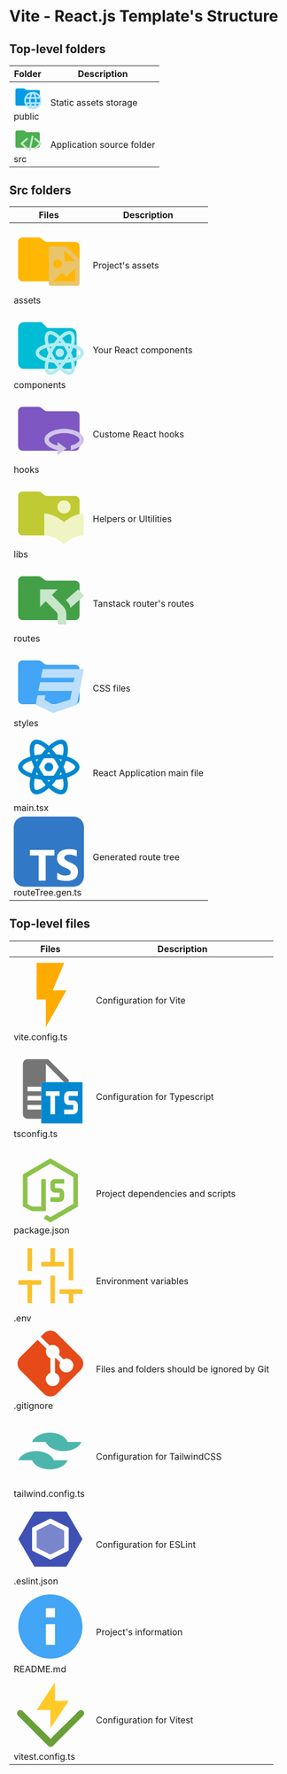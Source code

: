 # Vite - React.js Template's Structure

## Top-level folders

| Folder | Description |
| ---------- | -------------------- |
| <svg xmlns="http://www.w3.org/2000/svg" className="size-5 inline" viewBox="0 0 32 32"><path fill="#039be5" d="m13.844 7.536-1.288-1.072A2 2 0 0 0 11.276 6H4a2 2 0 0 0-2 2v16a2 2 0 0 0 2 2h24a2 2 0 0 0 2-2V10a2 2 0 0 0-2-2H15.124a2 2 0 0 1-1.28-.464Z"/><path fill="#b3e5fc" d="M22 10a10 10 0 1 0 10 10 10 10 0 0 0-10-10Zm6.918 6H25.96a15.749 15.749 0 0 0-1.342-3.54 8.039 8.039 0 0 1 4.3 3.54ZM22 12a14.128 14.128 0 0 1 1.89 4h-3.78A14.128 14.128 0 0 1 22 12Zm-2.618.46A15.749 15.749 0 0 0 18.04 16h-2.958a8.039 8.039 0 0 1 4.3-3.54ZM14.263 22a7.727 7.727 0 0 1 0-4h3.407a15.45 15.45 0 0 0 0 4Zm.82 2h2.957a15.749 15.749 0 0 0 1.342 3.54 8.039 8.039 0 0 1-4.3-3.54ZM22 28a14.128 14.128 0 0 1-1.89-4h3.78A14.128 14.128 0 0 1 22 28Zm2.31-6h-4.62a13.412 13.412 0 0 1 0-4h4.62a13.412 13.412 0 0 1 0 4Zm.308 5.54A15.749 15.749 0 0 0 25.96 24h2.958a8.039 8.039 0 0 1-4.3 3.54ZM29.737 22H26.33a15.45 15.45 0 0 0 0-4h3.407a7.727 7.727 0 0 1 0 4Z"/></svg> public      | Static assets storage          |
| <svg xmlns="http://www.w3.org/2000/svg" className="size-5 inline" viewBox="0 0 32 32"><path fill="#4caf50" d="m13.844 7.536-1.288-1.072A2 2 0 0 0 11.276 6H4a2 2 0 0 0-2 2v16a2 2 0 0 0 2 2h24a2 2 0 0 0 2-2V10a2 2 0 0 0-2-2H15.124a2 2 0 0 1-1.28-.464Z"/><path fill="#c8e6c9" d="M18.435 30a1.075 1.075 0 0 1-.238-.028 1.137 1.137 0 0 1-.828-1.323l3.093-15.744a1.13 1.13 0 0 1 .507-.744 1.057 1.057 0 0 1 .8-.134 1.139 1.139 0 0 1 .828 1.324l-3.1 15.744a1.124 1.124 0 0 1-.505.743 1.055 1.055 0 0 1-.557.162Zm6.2-2h-.077a1.075 1.075 0 0 1-.762-.412 1.164 1.164 0 0 1 .113-1.548l5.32-4.967-5.297-4.623a1.165 1.165 0 0 1-.162-1.544 1.08 1.08 0 0 1 .754-.437 1.058 1.058 0 0 1 .81.258l6.244 5.455a1.156 1.156 0 0 1 .004 1.723l-6.22 5.808a1.069 1.069 0 0 1-.728.289Zm-9.31 0a1.072 1.072 0 0 1-.728-.292l-6.225-5.811a1.159 1.159 0 0 1-.01-1.692l.02-.018 6.246-5.454a1.035 1.035 0 0 1 .8-.26 1.08 1.08 0 0 1 .758.436 1.165 1.165 0 0 1-.16 1.547l-5.293 4.62 5.32 4.964a1.156 1.156 0 0 1 .112 1.548 1.072 1.072 0 0 1-.762.412Z"/></svg> src         | Application source folder        |

## Src folders

| Files | Description |
| ---------- | -------------------- |
| <svg xmlns="http://www.w3.org/2000/svg" className="size-5 inline" viewBox="0 0 32 32"><path fill="#ffb703" d="m13.844 7.536-1.288-1.072A2 2 0 0 0 11.276 6H4a2 2 0 0 0-2 2v16a2 2 0 0 0 2 2h24a2 2 0 0 0 2-2V10a2 2 0 0 0-2-2H15.124a2 2 0 0 1-1.28-.464"/><path fill="#e9c46a" d="M24 10h-7a1 1 0 0 0-1 1v16a1 1 0 0 0 1 1h12a1 1 0 0 0 1-1V16Zm-4 6a2 2 0 1 1-2 2 2.01 2.01 0 0 1 2-2m8 10H18l4-4 2 2 4-4Zm-4.828-9.172V12L28 16.828Z"/></svg> assets| Project's assets|
| <svg xmlns="http://www.w3.org/2000/svg" className="size-5 inline" viewBox="0 0 32 32"><path fill="#00bcd4" d="M12.656 6H4.664A2.656 2.656 0 0 0 2 8.648v16.019a2.68 2.68 0 0 0 2.664 2.666h21.313a2.68 2.68 0 0 0 2.664-2.666V11.333a2.665 2.665 0 0 0-2.664-2.666H15.321Z"/><path fill="#b2ebf2" d="M21 18.035a1.923 1.923 0 1 1-.004 0zm-4.738 10.284c.645.395 2.057-.208 3.685-1.768q-.82-.948-1.545-1.977a23 23 0 0 1-2.456-.373c-.522 2.224-.328 3.754.316 4.116m.727-5.966-.297-.532a8 8 0 0 0-.296.894c.277.062.583.116.9.168l-.307-.532m6.692-.79L24.51 20l-.83-1.559c-.305-.55-.633-1.039-.93-1.528-.554-.032-1.137-.032-1.749-.032-.614 0-1.199 0-1.75.032-.298.489-.624.978-.932 1.528L17.49 20l.83 1.56c.307.55.633 1.04.93 1.528.554.031 1.137.031 1.75.031s1.198 0 1.75-.03c.297-.49.623-.978.93-1.53M21 14.573c-.194.23-.4.467-.603.749h1.206c-.204-.282-.408-.52-.603-.75m0 10.856c.194-.228.4-.468.603-.748h-1.206c.204.282.408.519.603.748m4.728-13.746c-.635-.395-2.047.208-3.675 1.768a25 25 0 0 1 1.545 1.975 23 23 0 0 1 2.456.375c.523-2.225.328-3.753-.326-4.116m-.717 5.967.297.53a8 8 0 0 0 .296-.895 16 16 0 0 0-.9-.165zm1.483-7.33c1.505.873 1.668 3.17 1.035 5.854C30.128 16.955 32 18.245 32 20c0 1.758-1.872 3.047-4.473 3.828.635 2.682.472 4.98-1.033 5.854-1.493.873-3.53-.126-5.493-2.029-1.966 1.903-4.002 2.902-5.507 2.029-1.493-.874-1.656-3.172-1.023-5.854C11.874 23.048 10 21.758 10 20s1.874-3.045 4.473-3.825c-.635-2.683-.472-4.981 1.023-5.855 1.503-.873 3.54.125 5.504 2.029 1.964-1.904 4-2.902 5.494-2.029M26.198 20a23 23 0 0 1 .911 2.352c2.149-.656 3.355-1.592 3.355-2.352 0-.758-1.206-1.693-3.355-2.35a24 24 0 0 1-.91 2.35m-10.397 0a24 24 0 0 1-.911-2.35c-2.148.657-3.355 1.592-3.355 2.35 0 .76 1.207 1.696 3.355 2.352a24 24 0 0 1 .91-2.352m9.21 2.352-.306.53c.316-.052.624-.104.899-.168a9 9 0 0 0-.296-.894zm-2.958 4.2c1.628 1.559 3.04 2.162 3.675 1.768.655-.364.85-1.892.326-4.118a23 23 0 0 1-2.455.375 25 25 0 0 1-1.544 1.975m-5.066-8.901.306-.53a14 14 0 0 0-.899.167 9 9 0 0 0 .296.894zm2.958-4.2c-1.628-1.56-3.04-2.162-3.685-1.768-.644.364-.84 1.892-.316 4.117a23 23 0 0 1 2.455-.375 25 25 0 0 1 1.544-1.975Z"/></svg> components | Your React components|
| <svg xmlns="http://www.w3.org/2000/svg" className="size-5 inline" viewBox="0 0 32 32"><path fill="#7e57c2" d="m13.844 7.536-1.288-1.072A2 2 0 0 0 11.276 6H4a2 2 0 0 0-2 2v16a2 2 0 0 0 2 2h24a2 2 0 0 0 2-2V10a2 2 0 0 0-2-2H15.124a2 2 0 0 1-1.28-.464"/><path fill="#d1c4e9" d="M23 16c-4.97 0-9 2.24-9 5 0 2.18 2.5 4.03 6 4.71V28l4-3-4-3v1.67c-2.48-.58-4-1.79-4-2.67 0-1.19 2.79-3 7-3s7 1.81 7 3c0 .88-1.52 2.09-4 2.67v2.04c3.5-.68 6-2.53 6-4.71 0-2.76-4.03-5-9-5"/></svg> hooks | Custome React hooks|
| <svg xmlns="http://www.w3.org/2000/svg" className="size-5 inline" viewBox="0 0 32 32"><path fill="#c0ca33" d="m13.844 7.536-1.288-1.072A2 2 0 0 0 11.276 6H4a2 2 0 0 0-2 2v16a2 2 0 0 0 2 2h24a2 2 0 0 0 2-2V10a2 2 0 0 0-2-2H15.124a2 2 0 0 1-1.28-.464"/><path fill="#f0f4c3" d="M22.931 16a3 3 0 0 0 .003-6h-.003a3 3 0 0 0-3 2.999V13a3 3 0 0 0 2.999 3zm0 3.973c-2.225-2.078-5.955-3.978-9-3.973v10c3.19 0 6.85 2.004 9 4 2.226-2.078 5.955-4.005 9-4V16c-3.044-.005-6.774 1.895-9 3.973"/></svg> libs | Helpers or Ultilities |
| <svg xmlns="http://www.w3.org/2000/svg" className="size-5 inline" viewBox="0 0 32 32"><path fill="#43a047" d="m13.844 7.536-1.288-1.072A2 2 0 0 0 11.276 6H4a2 2 0 0 0-2 2v16a2 2 0 0 0 2 2h24a2 2 0 0 0 2-2V10a2 2 0 0 0-2-2H15.124a2 2 0 0 1-1.28-.464"/><path fill="#c8e6c9" d="M17.414 14.586 20 12h-8v8l2.586-2.586 4.91 4.91A1.7 1.7 0 0 1 20 23.541V28h4v-4.459a5.68 5.68 0 0 0-1.676-4.045ZM29.36 12l-5.61 4.93.57.57a5.6 5.6 0 0 1 1.56 2.89L32 15.01Z"/></svg> routes | Tanstack router's routes |
| <svg xmlns="http://www.w3.org/2000/svg" className="size-5 inline" viewBox="0 0 32 32"><path fill="#42a5f5" d="m13.844 7.536-1.288-1.072A2 2 0 0 0 11.276 6H4a2 2 0 0 0-2 2v16a2 2 0 0 0 2 2h24a2 2 0 0 0 2-2V10a2 2 0 0 0-2-2H15.124a2 2 0 0 1-1.28-.464"/><path fill="#bbdefb" d="m13.19 9.95-.79 4h15.33l-.49 2H12.01l-.79 4h15.3l-.84 3.99L18 26.31l-4-2.37.46-1.99h-3.63l-.83 4.2 8 3.8 10.75-3.64 1.31-6.57.26-1.32L32 9.95z"/></svg> styles | CSS files |
| <svg xmlns="http://www.w3.org/2000/svg" className="size-5 inline" viewBox="0 0 32 32"><path fill="#0288d1" d="M16 12c7.444 0 12 2.59 12 4s-4.556 4-12 4-12-2.59-12-4 4.556-4 12-4m0-2c-7.732 0-14 2.686-14 6s6.268 6 14 6 14-2.686 14-6-6.268-6-14-6"/><path fill="#0288d1" d="M16 14a2 2 0 1 0 2 2 2 2 0 0 0-2-2"/><path fill="#0288d1" d="M10.458 5.507c2.017 0 5.937 3.177 9.006 8.493 3.722 6.447 3.757 11.687 2.536 12.392a.9.9 0 0 1-.457.1c-2.017 0-5.938-3.176-9.007-8.492C8.814 11.553 8.779 6.313 10 5.608a.9.9 0 0 1 .458-.1m-.001-2A2.87 2.87 0 0 0 9 3.875C6.13 5.532 6.938 12.304 10.804 19c3.284 5.69 7.72 9.493 10.74 9.493A2.87 2.87 0 0 0 23 28.124c2.87-1.656 2.062-8.428-1.804-15.124-3.284-5.69-7.72-9.493-10.74-9.493Z"/><path fill="#0288d1" d="M21.543 5.507a.9.9 0 0 1 .457.1c1.221.706 1.186 5.946-2.536 12.393-3.07 5.316-6.99 8.493-9.007 8.493a.9.9 0 0 1-.457-.1C8.779 25.686 8.814 20.446 12.536 14c3.07-5.316 6.99-8.493 9.007-8.493m0-2c-3.02 0-7.455 3.804-10.74 9.493C6.939 19.696 6.13 26.468 9 28.124a2.87 2.87 0 0 0 1.457.369c3.02 0 7.455-3.804 10.74-9.493C25.061 12.304 25.87 5.532 23 3.876a2.87 2.87 0 0 0-1.457-.369"/></svg> main.tsx | React Application main file |
| <svg xmlns="http://www.w3.org/2000/svg" className="size-5 inline" aria-label="TypeScript" role="img" viewBox="0 0 512 512" fill="#000000"><g id="SVGRepo_bgCarrier" stroke-width="0"></g><g id="SVGRepo_tracerCarrier" stroke-linecap="round" stroke-linejoin="round"></g><g id="SVGRepo_iconCarrier"><rect width="512" height="512" rx="15%" fill="#3178c6"></rect><path fill="#ffffff" d="m233 284h64v-41H118v41h64v183h51zm84 173c8.1 4.2 18 7.3 29 9.4s23 3.1 35 3.1c12 0 23-1.1 34-3.4c11-2.3 20-6.1 28-11c8.1-5.3 15-12 19-21s7.1-19 7.1-32c0-9.1-1.4-17-4.1-24s-6.6-13-12-18c-5.1-5.3-11-10-18-14s-15-8.2-24-12c-6.6-2.7-12-5.3-18-7.9c-5.2-2.6-9.7-5.2-13-7.8c-3.7-2.7-6.5-5.5-8.5-8.4c-2-3-3-6.3-3-10c0-3.4.89-6.5 2.7-9.3s4.3-5.1 7.5-7.1c3.2-2 7.2-3.5 12-4.6c4.7-1.1 9.9-1.6 16-1.6c4.2 0 8.6.31 13 .94c4.6.63 9.3 1.6 14 2.9c4.7 1.3 9.3 2.9 14 4.9c4.4 2 8.5 4.3 12 6.9v-47c-7.6-2.9-16-5.1-25-6.5s-19-2.1-31-2.1c-12 0-23 1.3-34 3.8s-20 6.5-28 12c-8.1 5.4-14 12-19 21c-4.7 8.4-7 18-7 30c0 15 4.3 28 13 38c8.6 11 22 19 39 27c6.9 2.8 13 5.6 19 8.3s11 5.5 15 8.4c4.3 2.9 7.7 6.1 10 9.5c2.5 3.4 3.8 7.4 3.8 12c0 3.2-.78 6.2-2.3 9s-3.9 5.2-7.1 7.2s-7.1 3.6-12 4.8c-4.7 1.1-10 1.7-17 1.7c-11 0-22-1.9-32-5.7c-11-3.8-21-9.5-28.1-15.44z"></path></g></svg> routeTree.gen.ts | Generated route tree |

## Top-level files

| Files | Description |
| ---------- | -------------------- |
| <svg xmlns="http://www.w3.org/2000/svg" className="size-5 inline" viewBox="0 0 32 32"><path fill="#ffab00" d="M10 2v16h4v12l9-16h-6l5-12Z"/></svg> vite.config.ts| Configuration for Vite|
| <p><svg xmlns="http://www.w3.org/2000/svg" className="size-5 inline" viewBox="0 0 32 32"><path fill="#757575" d="M15 2H6a2.006 2.006 0 0 0-2 2v22a2.006 2.006 0 0 0 2 2h6v-4H6v-2h6v-2H6v-2h6v-2H6v-2h6v-2h2V4l8 8h2v-1Z" data-mit-no-recolor="true"/><path fill="#0288d1" d="M12 12v18h18V12Zm8 6h-2v8h-2v-8h-2v-2h6Zm8 0h-4v2h2a2.006 2.006 0 0 1 2 2v2a2.006 2.006 0 0 1-2 2h-4v-2h4v-2h-2a2.006 2.006 0 0 1-2-2v-2a2.006 2.006 0 0 1 2-2h4Z"/></svg> tsconfig.ts</p> | Configuration for Typescript|
| <svg xmlns="http://www.w3.org/2000/svg" className="size-5 inline" viewBox="0 0 32 32"><path fill="#8bc34a" d="M16 20.003v2h4a2 2 0 0 0 2-2v-2a2 2 0 0 0-2-2h-2v-2h4v-2h-4a2 2 0 0 0-2 2v2a2 2 0 0 0 2 2h2v2Z"/><path fill="#8bc34a" d="m16 3.003-12 7v14l4 2h6v-13.5a.5.5 0 0 0-.5-.5h-1a.5.5 0 0 0-.5.5v11.5H8l-2-1.034V11.15l10-5.833 10 5.833v11.703l-10 5.833-1.745-1.022L13 29.253l3 1.75 12-7v-14Z"/></svg> package.json         | Project dependencies and scripts        |
| <svg xmlns="http://www.w3.org/2000/svg" className="size-5 inline" viewBox="0 0 32 32"><path fill="#fbc02d" d="M12 10h10v2H12z"/><path fill="#fbc02d" d="M16 4h2v8h-2zm4 18h10v2H20zm4 2h2v4h-2zm0-20h2v14h-2zM2 18h10v2H2z"/><path fill="#fbc02d" d="M6 18h2v10H6zM6 4h2v10H6zm10 12h2v12h-2z"/></svg> .env      | Environment variables                 |
| <svg xmlns="http://www.w3.org/2000/svg" className="size-5 inline" viewBox="0 0 32 32"><path fill="#e64a19" d="M13.172 2.828 11.78 4.22l1.91 1.91 2 2A2.986 2.986 0 0 1 20 10.81a3.248 3.248 0 0 1-.31 1.31l2.06 2a2.683 2.683 0 0 1 3.37.57 2.86 2.86 0 0 1 .88 2.117 3.015 3.015 0 0 1-.856 2.109A2.893 2.893 0 0 1 23 19.81a2.93 2.93 0 0 1-2.13-.87 2.694 2.694 0 0 1-.56-3.38l-2-2.06a2.547 2.547 0 0 1-.31.12V20a3.024 3.024 0 0 1 1.44 1.09 2.921 2.921 0 0 1 .56 1.72 2.883 2.883 0 0 1-.878 2.128 2.982 2.982 0 0 1-2.048.871 2.981 2.981 0 0 1-2.514-4.719A3.024 3.024 0 0 1 16 20v-6.38a2.963 2.963 0 0 1-1.44-1.09 2.899 2.899 0 0 1-.56-1.72 2.868 2.868 0 0 1 .31-1.31l-3.9-3.9-7.579 7.572a4 4 0 0 0-.001 5.658l10.342 10.342a4 4 0 0 0 5.656 0l10.344-10.344a4 4 0 0 0 0-5.656L18.828 2.828a4 4 0 0 0-5.656 0Z"/></svg> .gitignore | Files and folders should be ignored by Git |
| <svg xmlns="http://www.w3.org/2000/svg" className="size-5 inline" viewBox="0 0 32 32"><path fill="#4db6ac" d="M23.5 12H8c.89-2.3 4.02-4 7.75-4 3.73 0 6.86 1.7 7.75 4ZM14 12h15.5c-.89 2.3-4.02 4-7.75 4-3.73 0-6.86-1.7-7.75-4Zm3.5 8H2c.89-2.3 4.02-4 7.75-4 3.73 0 6.86 1.7 7.75 4ZM8 20h15.5c-.89 2.3-4.02 4-7.75 4-3.73 0-6.86-1.7-7.75-4Z"/></svg> tailwind.config.ts | Configuration for TailwindCSS |
| <svg xmlns="http://www.w3.org/2000/svg" className="size-5 inline" viewBox="0 0 32 32"><path fill="#3f51b5" d="M22.713 4H9.287a.5.5 0 0 0-.432.248l-6.708 11.5a.5.5 0 0 0 0 .504l6.708 11.5a.5.5 0 0 0 .432.248h13.426a.5.5 0 0 0 .432-.248l6.708-11.5a.5.5 0 0 0 0-.504l-6.708-11.5A.5.5 0 0 0 22.713 4Zm-6.937 20.888-7.5-3.75A.5.5 0 0 1 8 20.691v-9.382a.5.5 0 0 1 .276-.447l7.5-3.75a.5.5 0 0 1 .448 0l7.5 3.75a.5.5 0 0 1 .276.447v9.382a.5.5 0 0 1-.276.447l-7.5 3.75a.5.5 0 0 1-.448 0Z"/><path fill="#7986cb" d="M22 19.441v-6.882a.5.5 0 0 0-.276-.447l-5.5-2.75a.5.5 0 0 0-.448 0l-5.5 2.75a.5.5 0 0 0-.276.447v6.882a.5.5 0 0 0 .276.447l5.5 2.75a.5.5 0 0 0 .448 0l5.5-2.75a.5.5 0 0 0 .276-.447Z"/></svg> .eslint.json | Configuration for ESLint |
| <svg xmlns="http://www.w3.org/2000/svg" className="size-5 inline" fill="none" viewBox="0 0 16 16"><path d="M0 0h24v24H0z"/><path fill="#42a5f5" d="M8 1C4.136 1 1 4.136 1 8s3.136 7 7 7 7-3.136 7-7-3.136-7-7-7zm1 11H7V7.5h2zm0-6H7V4h2z"/></svg> README.md | Project's information |
| <svg xmlns="http://www.w3.org/2000/svg" className="size-5 inline" viewBox="0 0 32 32"><path fill="#689f38" d="M16.094 30.074a1.414 1.414 0 0 1-1.003-.416l-6.622-6.622a1.42 1.42 0 0 1 2.006-2.006l5.62 5.618 12.24-12.24a1.419 1.419 0 0 1 2.007 2.006L17.098 29.658a1.414 1.414 0 0 1-1.004.416Z"/><path fill="#689f38" fillOpacity=".502" d="M16.089 30.074a1.414 1.414 0 0 0 1.003-.416l6.622-6.622a1.42 1.42 0 0 0-2.006-2.006l-5.62 5.618-12.24-12.24a1.42 1.42 0 0 0-2.007 2.006l13.244 13.244a1.414 1.414 0 0 0 1.004.416Z"/><path fill="#ffca28" d="M24 10h-6V2l-8 12h6v8l8-12z"/></svg> vitest.config.ts | Configuration for Vitest |
